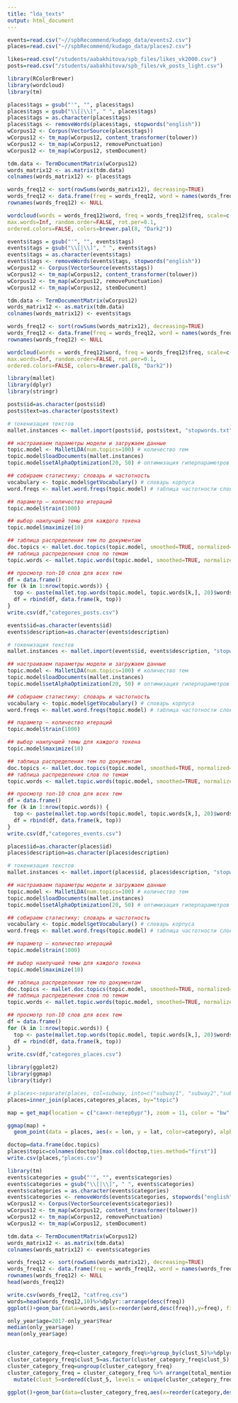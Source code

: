 ```yaml
---
title: "lda_texts"
output: html_document
---
```


```r
events=read.csv("~//spbRecommend/kudago_data/events2.csv")
places=read.csv("~//spbRecommend/kudago_data/places2.csv")

likes=read.csv("/students/aabakhitova/spb_files/likes_vk2000.csv")
posts=read.csv("/students/aabakhitova/spb_files/vk_posts_light.csv")
```
```r
library(RColorBrewer)
library(wordcloud)
library(tm)

places$tags = gsub("'", "", places$tags)
places$tags = gsub("\\[|\\]", " ", places$tags)
places$tags = as.character(places$tags)
places$tags <- removeWords(places$tags, stopwords("english"))
wCorpus12 <- Corpus(VectorSource(places$tags))
wCorpus12 <- tm_map(wCorpus12, content_transformer(tolower))
wCorpus12 <- tm_map(wCorpus12, removePunctuation)
wCorpus12 <- tm_map(wCorpus12, stemDocument)

tdm.data <- TermDocumentMatrix(wCorpus12)
words_matrix12 <- as.matrix(tdm.data)
colnames(words_matrix12) <- places$tags

words_freq12 <- sort(rowSums(words_matrix12), decreasing=TRUE)
words_freq12 <- data.frame(freq = words_freq12, word = names(words_freq12))
rownames(words_freq12) <- NULL 

wordcloud(words = words_freq12$word, freq = words_freq12$freq, scale=c(3,.1), min.freq = 50,
max.words=Inf, random.order=FALSE, rot.per=0.1,
ordered.colors=FALSE, colors=brewer.pal(8, "Dark2"))

```
```r

events$tags = gsub("'", "", events$tags)
events$tags = gsub("\\[|\\]", " ", events$tags)
events$tags = as.character(events$tags)
events$tags <- removeWords(events$tags, stopwords("english"))
wCorpus12 <- Corpus(VectorSource(events$tags))
wCorpus12 <- tm_map(wCorpus12, content_transformer(tolower))
wCorpus12 <- tm_map(wCorpus12, removePunctuation)
wCorpus12 <- tm_map(wCorpus12, stemDocument)

tdm.data <- TermDocumentMatrix(wCorpus12)
words_matrix12 <- as.matrix(tdm.data)
colnames(words_matrix12) <- events$tags

words_freq12 <- sort(rowSums(words_matrix12), decreasing=TRUE)
words_freq12 <- data.frame(freq = words_freq12, word = names(words_freq12))
rownames(words_freq12) <- NULL 

wordcloud(words = words_freq12$word, freq = words_freq12$freq, scale=c(3,.1), min.freq = 50,
max.words=Inf, random.order=FALSE, rot.per=0.1,
ordered.colors=FALSE, colors=brewer.pal(8, "Dark2"))
```

```r
library(mallet)
library(dplyr)
library(stringr)

posts$id=as.character(posts$id)
posts$text=as.character(posts$text)

# токенизация текстов
mallet.instances <- mallet.import(posts$id, posts$text, "stopwords.txt", token.regexp = "[\\p{L}\\p{N}-]*\\p{L}+")

## настраиваем параметры модели и загружаем данные
topic.model <- MalletLDA(num.topics=100) # количество тем
topic.model$loadDocuments(mallet.instances) 
topic.model$setAlphaOptimization(20, 50) # оптимизация гиперпараметров

## собираем статистику: словарь и частотность
vocabulary <- topic.model$getVocabulary() # словарь корпуса
word.freqs <- mallet.word.freqs(topic.model) # таблица частотности слов

## параметр — количество итераций
topic.model$train(1000)

## выбор наилучшей темы для каждого токена
topic.model$maximize(10)

## таблица распределения тем по документам
doc.topics <- mallet.doc.topics(topic.model, smoothed=TRUE, normalized=TRUE)
## таблица распределения слов по темам
topic.words <- mallet.topic.words(topic.model, smoothed=TRUE, normalized=TRUE)

## просмотр топ-10 слов для всех тем
df = data.frame()
for (k in 1:nrow(topic.words)) {
  top <- paste(mallet.top.words(topic.model, topic.words[k,], 20)$words,collapse=" ")
  df = rbind(df, data.frame(k, top))
}
write.csv(df,"categores_posts.csv")
```

```r
events$id=as.character(events$id)
events$description=as.character(events$description)

# токенизация текстов
mallet.instances <- mallet.import(events$id, events$description, "stopwords.txt", token.regexp = "[\\p{L}\\p{N}-]*\\p{L}+")

## настраиваем параметры модели и загружаем данные
topic.model <- MalletLDA(num.topics=100) # количество тем
topic.model$loadDocuments(mallet.instances) 
topic.model$setAlphaOptimization(20, 50) # оптимизация гиперпараметров

## собираем статистику: словарь и частотность
vocabulary <- topic.model$getVocabulary() # словарь корпуса
word.freqs <- mallet.word.freqs(topic.model) # таблица частотности слов

## параметр — количество итераций
topic.model$train(1000)

## выбор наилучшей темы для каждого токена
topic.model$maximize(10)

## таблица распределения тем по документам
doc.topics <- mallet.doc.topics(topic.model, smoothed=TRUE, normalized=TRUE)
## таблица распределения слов по темам
topic.words <- mallet.topic.words(topic.model, smoothed=TRUE, normalized=TRUE)

## просмотр топ-10 слов для всех тем
df = data.frame()
for (k in 1:nrow(topic.words)) {
  top <- paste(mallet.top.words(topic.model, topic.words[k,], 20)$words,collapse=" ")
  df = rbind(df, data.frame(k, top))
}
write.csv(df,"categores_events.csv")
```

```r
places$id=as.character(places$id)
places$description=as.character(places$description)

# токенизация текстов
mallet.instances <- mallet.import(places$id, places$description, "stopwords.txt", token.regexp = "[\\p{L}\\p{N}-]*\\p{L}+")

## настраиваем параметры модели и загружаем данные
topic.model <- MalletLDA(num.topics=100) # количество тем
topic.model$loadDocuments(mallet.instances) 
topic.model$setAlphaOptimization(20, 50) # оптимизация гиперпараметров

## собираем статистику: словарь и частотность
vocabulary <- topic.model$getVocabulary() # словарь корпуса
word.freqs <- mallet.word.freqs(topic.model) # таблица частотности слов

## параметр — количество итераций
topic.model$train(1000)

## выбор наилучшей темы для каждого токена
topic.model$maximize(10)

## таблица распределения тем по документам
doc.topics <- mallet.doc.topics(topic.model, smoothed=TRUE, normalized=TRUE)
## таблица распределения слов по темам
topic.words <- mallet.topic.words(topic.model, smoothed=TRUE, normalized=TRUE)

## просмотр топ-10 слов для всех тем
df = data.frame()
for (k in 1:nrow(topic.words)) {
  top <- paste(mallet.top.words(topic.model, topic.words[k,], 20)$words,collapse=" ")
  df = rbind(df, data.frame(k, top))
}
write.csv(df,"categores_places.csv")
```

```r
library(ggplot2)
library(ggmap)
library(tidyr)

# places<-separate(places, col=subway, into=c("subway1", "subway2","subway3"), sep=",")
places=inner_join(places,categores_places, by="topic")

map = get_map(location = c("санкт-петербург"), zoom = 11, color = "bw", maptype = "roadmap")

ggmap(map) +
  geom_point(data = places, aes(x = lon, y = lat, color=category), alpha = 0.5, size = 0.7)

```

```r
doctop=data.frame(doc.topics)
places$topic=colnames(doctop)[max.col(doctop,ties.method="first")]
write.csv(places,"places.csv")
```
```r
library(tm)
events$categories = gsub("'", "", events$categories)
events$categories = gsub("\\[|\\]", " ", events$categories)
events$categories = as.character(events$categories)
events$categories <- removeWords(events$categories, stopwords("english"))
wCorpus12 <- Corpus(VectorSource(events$categories))
wCorpus12 <- tm_map(wCorpus12, content_transformer(tolower))
wCorpus12 <- tm_map(wCorpus12, removePunctuation)
wCorpus12 <- tm_map(wCorpus12, stemDocument)

tdm.data <- TermDocumentMatrix(wCorpus12)
words_matrix12 <- as.matrix(tdm.data)
colnames(words_matrix12) <- events$categories

words_freq12 <- sort(rowSums(words_matrix12), decreasing=TRUE)
words_freq12 <- data.frame(freq = words_freq12, word = names(words_freq12))
rownames(words_freq12) <- NULL  
head(words_freq12)

write.csv(words_freq12, "catfreq.csv")
words=head(words_freq12,10)%>%dplyr::arrange(desc(freq))
ggplot()+geom_bar(data=words,aes(x=reorder(word,desc(freq)),y=freq), fill="darkolivegreen2",stat="identity")+theme(axis.text.x = element_text(angle = 45, hjust = 1))+theme(axis.title.x = element_text(size=18), axis.title.y = element_text(size=16),legend.text=element_text(size=12), axis.text.y=element_text(size=11), axis.text.x=element_text(size=11)) +xlab("Категория")+ylab("Частотность")
```

```r
only_year$age=2017-only_year$Year
median(only_year$age)
mean(only_year$age)


cluster_category_freq=cluster_category_freq%>%group_by(clust_5)%>%dplyr::arrange(desc(total_mentions))%>%top_n(10)
cluster_category_freq$clust_5=as.factor(cluster_category_freq$clust_5)
cluster_category_freq=ungroup(cluster_category_freq)
cluster_category_freq = cluster_category_freq %>% arrange(total_mentions) %>% 
  mutate(clust_5=ordered(clust_5, levels = unique(cluster_category_freq$clust_5)))

ggplot()+geom_bar(data=cluster_category_freq,aes(x=reorder(category,desc(total_mentions)),y=total_mentions,fill=clust_5),stat="identity")+ facet_grid(clust_5 ~ .)+theme(axis.text.x = element_text(angle = 45, hjust = 1))+theme(axis.title.x = element_text(size=18), axis.title.y = element_text(size=16),legend.text=element_text(size=12), axis.text.y=element_text(size=11), axis.text.x=element_text(size=11)) +xlab("Категория")+ylab("Частотность")
```